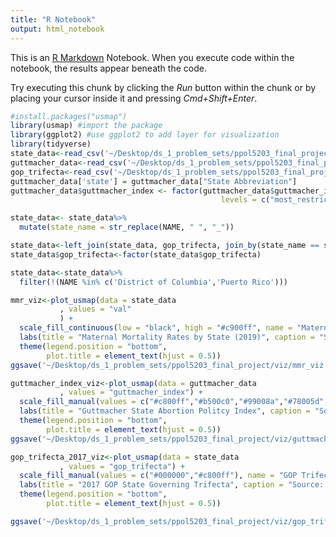 ```yaml
---
title: "R Notebook"
output: html_notebook
---
```


This is an [R Markdown](http://rmarkdown.rstudio.com) Notebook. When you execute code within the notebook, the results appear beneath the code. 

Try executing this chunk by clicking the *Run* button within the chunk or by placing your cursor inside it and pressing *Cmd+Shift+Enter*. 

```r
#install.packages("usmap")
library(usmap) #import the package
library(ggplot2) #use ggplot2 to add layer for visualization
library(tidyverse)
state_data<-read_csv('~/Desktop/ds_1_problem_sets/ppol5203_final_project/map_state_data.csv')
guttmacher_data<-read_csv('~/Desktop/ds_1_problem_sets/ppol5203_final_project/data/abortion_laws_index.csv')
gop_trifecta<-read_csv('~/Desktop/ds_1_problem_sets/ppol5203_final_project/data/state_gov_control_2017.csv')
guttmacher_data['state'] = guttmacher_data["State Abbreviation"]
guttmacher_data$guttmacher_index <- factor(guttmacher_data$guttmacher_index,
                                               levels = c("most_restrictive", "very_restrictive", "restrictive", "some_restrictions_protections", "protective", "very_protective","most_protective"))

state_data<- state_data%>%
  mutate(state_name = str_replace(NAME, " ", "_"))

state_data<-left_join(state_data, gop_trifecta, join_by(state_name == state))
state_data$gop_trifecta<-factor(state_data$gop_trifecta)

state_data<-state_data%>%
  filter(!(NAME %in% c('District of Columbia','Puerto Rico')))

```
```r
mmr_viz<-plot_usmap(data = state_data
           , values = "val"
           ) + 
  scale_fill_continuous(low = "black", high = "#c900ff", name = "Maternal Mortality (2019)", label = scales::comma) + 
  labs(title = "Maternal Mortality Rates by State (2019)", caption = "Source: Institute for Health Metrics and Evaluation https://vizhub.healthdata.org/subnational/usa")+
  theme(legend.position = "bottom",
        plot.title = element_text(hjust = 0.5))
ggsave('~/Desktop/ds_1_problem_sets/ppol5203_final_project/viz/mmr_viz.png', plot=mmr_viz, width = 8, height = 6, dpi = 300)
```
```r

guttmacher_index_viz<-plot_usmap(data = guttmacher_data
           , values = "guttmacher_index") + 
  scale_fill_manual(values = c("#c800ff","#b500c0","#99008a","#78005d","#530538","#2d0c1c","#000000"), name = "Guttmacher Index",na.translate = FALSE) + 
  labs(title = "Guttmacher State Abortion Politcy Index", caption = "Source: Guttmacher Institute https://states.guttmacher.org/policies/")+
  theme(legend.position = "bottom",
        plot.title = element_text(hjust = 0.5))
ggsave('~/Desktop/ds_1_problem_sets/ppol5203_final_project/viz/guttmacher_index_viz.png', plot=guttmacher_index_viz, width = 8, height = 6, dpi = 300)
```
```r

gop_trifecta_2017_viz<-plot_usmap(data = state_data
           , values = "gop_trifecta") + 
  scale_fill_manual(values = c("#000000","#c800ff"), name = "GOP Trifecta", na.translate = FALSE) + 
  labs(title = "2017 GOP State Governing Trifecta", caption = "Source: State Legislature data from Ballotpedia, Gubernatorial data from Wikipedia" )+
  theme(legend.position = "bottom",
        plot.title = element_text(hjust = 0.5))

ggsave('~/Desktop/ds_1_problem_sets/ppol5203_final_project/viz/gop_trifecta_2017_viz.png', plot=gop_trifecta_2017_viz, width = 8, height = 6, dpi = 300)
```